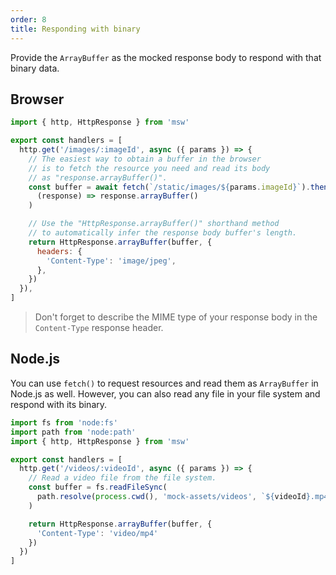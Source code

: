 ```yaml
---
order: 8
title: Responding with binary
---
```


Provide the `ArrayBuffer` as the mocked response body to respond with that binary data.

## Browser

```js {8-10,14-18}
import { http, HttpResponse } from 'msw'

export const handlers = [
  http.get('/images/:imageId', async ({ params }) => {
    // The easiest way to obtain a buffer in the browser
    // is to fetch the resource you need and read its body
    // as "response.arrayBuffer()".
    const buffer = await fetch(`/static/images/${params.imageId}`).then(
      (response) => response.arrayBuffer()
    )

    // Use the "HttpResponse.arrayBuffer()" shorthand method
    // to automatically infer the response body buffer's length.
    return HttpResponse.arrayBuffer(buffer, {
      headers: {
        'Content-Type': 'image/jpeg',
      },
    })
  }),
]
```

> Don't forget to describe the MIME type of your response body in the `Content-Type` response header.

## Node.js

You can use `fetch()` to request resources and read them as `ArrayBuffer` in Node.js as well. However, you can also read any file in your file system and respond with its binary.

```js
import fs from 'node:fs'
import path from 'node:path'
import { http, HttpResponse } from 'msw'

export const handlers = [
  http.get('/videos/:videoId', async ({ params }) => {
    // Read a video file from the file system.
    const buffer = fs.readFileSync(
      path.resolve(process.cwd(), 'mock-assets/videos', `${videoId}.mp4`)
    )

    return HttpResponse.arrayBuffer(buffer, {
      'Content-Type': 'video/mp4'
    })
  })
]
```
